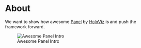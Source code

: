 # About

We want to show how awesome [Panel](https://awesome-panel.org) by [HoloViz](https://holoviz.org) is and push the framework forward.

![Awesome Panel Intro](https://github.com/awesome-panel/awesome-panel/blob/master/assets/videos/awesome-panel-intro.gif?raw=true)
